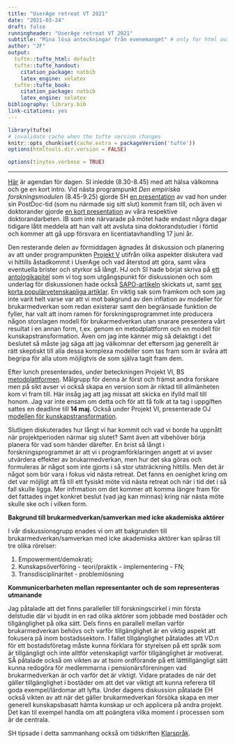 ```yaml
---
title: "UserAge retreat VT 2021"
date: "2021-03-24"
draft: false
runningheader: "UserAge retreat VT 2021"
subtitle: "Mina lösa anteckningar från evenemanget" # only for html output
author: "JF"
output:
  tufte::tufte_html: default
  tufte::tufte_handout: 
    citation_package: natbib
    latex_engine: xelatex
  tufte::tufte_book:
    citation_package: natbib
    latex_engine: xelatex
bibliography: library.bib
link-citations: yes
---
```


```r
library(tufte)
# invalidate cache when the tufte version changes
knitr::opts_chunk$set(cache.extra = packageVersion('tufte'))
options(htmltools.dir.version = FALSE)
```

```r
options(tinytex.verbose = TRUE)
```

---

[Här](/210324/pdfs/ProgramUserAgeRetreat2021-03-24.pdf) är agendan för dagen. SI inledde (8.30-8.45) med att hälsa välkomna och ge en kort intro. Vid nästa programpunkt *Den empiriska forskningsmodulen* (8.45-9.25) gjorde SH [en presentation](/210324/pdfs/Bilaga1empiriskaforskningsmodulen.pdf#page=8) av vad hon under sin PostDoc-tid (som nu närmade sig sitt slut) kommit fram till, och även vi doktorander gjorde [en kort presentation](/210324/pdfs/Bilaga1empiriskaforskningsmodulen.pdf#page=1) av våra respektive doktorandarbeten. IB som inte närvarade på mötet hade endast några dagar tidigare låtit meddela att han valt att avsluta sina doktorandstudier i förtid och kommer att gå upp försvara en licentiatavhandling 17 juni år. 

Den resterande delen av förmiddagen ägnades åt diskussion och planering av att under programpunkten [Projekt V](/210324/pdfs/Bilaga2projektV.pdf) utifrån olika aspekter diskutera vad vi hittills åstadkommit i UserAge och vad återstod att göra, samt våra eventuella brister och styrkor så långt. HJ och SI hade börjat skriva på [ett antologikapitel](https://lu.app.box.com/file/792214743987) som vi tog som utgångspunkt för diskussionen och som underlag för diskussionen hade också [SAPO-artikeln](/210324/pdfs/jonson2021.pdf) skickats ut, samt [sex korta populärvetenskapliga artiklar](https://vibraweb.se/aic/211/#p=36). En viktig sak som framkom och som jag inte varit helt varse var att vi mot bakgrund av den inflation av modeller för brukarmedverkan som redan existerar samt den begränsade funktion de fyller, har valt att inom ramen för forskningsprogrammet inte producera någon storslagen modell för brukarmedverkan utan snarare presentera vårt resultat i en annan form, t.ex. genom en metodplattform och en modell för kunskapstransformation. Även om jag inte känner mig så delaktigt i det beslutet så måste jag säga att jag välkomnar det eftersom jag generellt är rätt skeptiskt till alla dessa komplexa modeller som tas fram som är svåra att begripa för alla utom möjligtvis de som själva tagit fram dem.  

Efter lunch presenterades, under beteckningen Projekt VI, BS [metodplattformen](https://lu.app.box.com/file/792216428158). Målgrupp för denna är först och främst andra forskare men på sikt avser vi också skapa en version som är riktad till allmänheten kom vi fram till. Här insåg jag att jag missat att skicka en ifylld mall till honom. Jag var inte ensam om detta och för att få folk at ta tag i uppgiften sattes en deadline till **14 maj**. Också under Projekt VI, presenterade OJ [modellen för kunskapstransformation](https://lu.app.box.com/file/792217469302). 

Slutligen diskuterades hur långt vi har kommit och vad vi borde ha uppnått när projektperioden närmar sig slutet? Samt även att vibehöver börja planera för vad som händer därefter. En brist så långt i forskningsprogrammet är att vi i programförklaringen angett at vi avser utvärdera effekter av brukarmedverkan, men hur det ska göras och formuleras är något som inte gjorts i så stor utsträckning hittills. Men det är något som bör vara i fokus vid nästa retreat. Det fanns en oenighet kring om det var möjligt att få till ett fysiskt möte vid nästa retreat och när i tid det i så fall skulle ligga. Mer infrmation om det kommer att komma längre fram för det fattades inget konkret beslut (vad jag kan minnas) kring när nästa möte skulle ske och i vilken form.



**Bakgrund till brukarmedverkan/samverkan med icke akademiska aktörer** <br>

I vår diskussionsgrupp enades vi om att bakgrunden till brukarmedverkan/samverkan med icke akademiska aktörer kan spåras till tre olika rörelser:

1. Empowerment/demokrati; 
2. Kunskapsöverföring - teori/praktik - implementering - FN;
3. Transdisciplinaritet - problemlösning


**Kommunicerbarheten mellan representanter och de som representeras utmanande** <br>

Jag påtalade att det finns paralleller till forskningscirkel i min första delstudie där vi bjudit in en rad olika aktörer som jobbade med bostäder och tillgänglighet på olka sätt. Dels finns en parallell mellan varför brukarmedverkan behövs och varför tillgänglighet är en viktig aspekt att fokusera på inom bostadssektorn. I fallet tillgänglighet påtalades att VD:n för ett bostadsföretag måste kunna förklara för styrelsen på ett språk som är tillgängligt och inte alltför vetenskapligt varför tillgänglighet är motiverat. SÅ påtalade också om vikten av at tsom ordförande på ett lätttillgängligt sätt kunna redogöra för medlemmarna i pensionärsföreningen vad brukarmedverkan är och varför det är viktigt. Vidare pratades de när det gäller tillgänglighet i bostäder om att det var viktigt att kunna referera till goda exempel/lärdomar att lyfta. Under dagens diskussion påtalade EH också vikten av att när det gäller brukarmedverkan försöka  skapa en mer generell kunskapsbasatt hämta kunskap ur och applicera på andra projekt. Det kan til exempel handla om att poängtera vilka moment i processen som är de centrala.

SH tipsade i detta sammanhang också om tidskriften [Klarspråk](https://archive.fo/Q5pH0).
